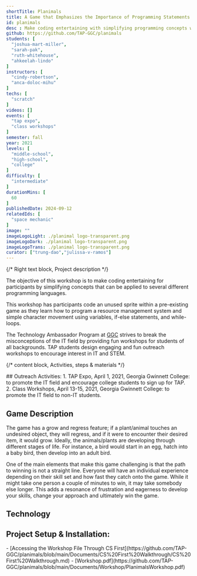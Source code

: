 ```yaml
---
shortTitle: Planimals
title: A Game that Emphasizes the Importance of Programming Statements
id: planimals
desc : Make coding entertaining with simplifying programming concepts while learning how to program a resource management system and simple character movement using variables, if-else statements, and while-loops.
github: https://github.com/TAP-GGC/planimals
students: [
  "joshua-mart-miller",
  "sarah-pak",
  "ruth-whitehouse",
  "ahkeelah-lindo"
]
instructors: [
  "cindy-robertson",
  "anca-doloc-mihu"
] 
techs: [
  "scratch"
]
videos: []
events: [
  "tap expo",
  "class workshops"
]
semester: fall
year: 2021
levels: [
  "middle-school",
  "high-school",
  "college"
] 
difficulty: [
  "intermediate"
] 
durationMins: [
  60
]
publishedDate: 2024-09-12
relatedIds: [
  "space mechanic"
]
image: ""
imageLogoLight: ./planimal logo-transparent.png
imageLogoDark: ./planimal logo-transparent.png
imageLogoTrans: ./planimal logo-transparent.png
curator: ["trung-dao","julissa-v-ramos"]
---
```




{/* Right text block, Project description */}

The objective of this workshop is to make coding entertaining for participants by simplifying concepts that can be applied to several different programming languages.

This workshop has participants code an unused sprite within a pre-existing game as they learn how to program a resource management system and simple character movement using variables, if-else statements, and while-loops.

The Technology Ambassador Program at [GGC](http://www.ggc.edu/tap) strives to break the misconceptions of the IT field by providing fun workshops for students of all backgrounds. TAP students design engaging and fun outreach workshops to encourage interest in IT and STEM.


{/* content block, Activities, steps & materials */}
<div class="prj-list">
## Outreach Activities:
1. TAP Expo, April 1, 2021, Georgia Gwinnett College: to promote the IT field and encourage college students to sign up for TAP.
2. Class Workshops, April 13-15, 2021, Georgia Gwinnett College: to promote the IT field to non-IT students.
</div>

## Game Description
<div class="prj-txt">
The game has a grow and regress feature; if a plant/animal touches an undesired object, they will regress, and if it were to encounter their desired item, it would grow. Ideally, the animals/plants are developing through different stages of life. For instance, a bird would start in an egg, hatch into a baby bird, then develop into an adult bird.

One of the main elements that make this game challenging is that the path to winning is not a straight line. Everyone will have an individual experience depending on their skill set and how fast they catch onto the game. While it might take one person a couple of minutes to win, it may take somebody else longer. This adds a resonance of frustration and eagerness to develop your skills, change your approach and ultimately win the game.
</div>

## Technology
<div class='gallery-list'>
<Logo src= {ScratchLogo.src} alt="Scratch Logo" link="https://scratch.mit.edu/"/>
<Logo src={BlockBased.src} alt="Block Base Language " />
</div>

## Project Setup & Installation:
<div class="prj-list">
- [Accessing the Workshop File Through CS First](https://github.com/TAP-GGC/planimals/blob/main/Documents/CS%20First%20Walkthrough/CS%20First%20Walkthrough.md)
- [Workshop.pdf](https://github.com/TAP-GGC/planimals/blob/main/Documents/Workshop/PlanimalsWorkshop.pdf)
</div>